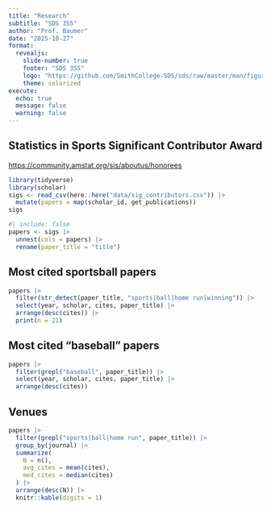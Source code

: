 ```yaml
---
title: "Research"
subtitle: "SDS 355"
author: "Prof. Baumer" 
date: "2025-10-27"
format: 
  revealjs:
    slide-number: true
    footer: "SDS 355"
    logo: "https://github.com/SmithCollege-SDS/sds/raw/master/man/figures/logo.png"
    theme: solarized
execute: 
  echo: true
  message: false
  warning: false
---
```


## Statistics in Sports Significant Contributor Award

::: footer
<https://community.amstat.org/sis/aboutus/honorees>
:::

```r
library(tidyverse)
library(scholar)
sigs <- read_csv(here::here("data/sig_contributors.csv")) |>
  mutate(papers = map(scholar_id, get_publications)) 
sigs
```

```r
#| include: false
papers <- sigs |>
  unnest(cols = papers) |>
  rename(paper_title = "title")
```

## Most cited sportsball papers

```r
papers |>
  filter(str_detect(paper_title, "sports|ball|home run|winning")) |>
  select(year, scholar, cites, paper_title) |>
  arrange(desc(cites)) |>
  print(n = 21)
```

## Most cited "baseball" papers

```r
papers |>
  filter(grepl("baseball", paper_title)) |>
  select(year, scholar, cites, paper_title) |>
  arrange(desc(cites))
```

## Venues

```r
papers |>
  filter(grepl("sports|ball|home run", paper_title)) |>
  group_by(journal) |>
  summarize(
    N = n(), 
    avg_cites = mean(cites), 
    med_cites = median(cites)
  ) |>
  arrange(desc(N)) |>
  knitr::kable(digits = 1)
```

